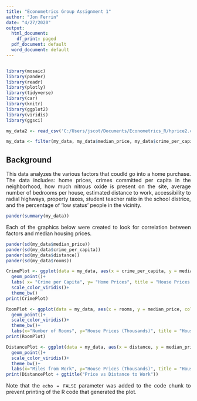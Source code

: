 ---
title: "Econometrics Group Assignment 1"
author: "Jon Ferrin"
date: "4/27/2020"
output:
  html_document:
    df_print: paged
  pdf_document: default
  word_document: default
---

```{r setup, include=FALSE}
```

  
```{r, include=FALSE}
library(mosaic)
library(pander)
library(readr)
library(plotly)
library(tidyverse)
library(car)
library(knitr)
library(ggplot2)
library(viridis)
library(ggsci)
```


```{r, error=FALSE, include=FALSE}
my_data2 <- read_csv('C:/Users/jscot/Documents/Econometrics_R/hprice2.csv')

my_data <- filter(my_data, my_data$median_price, my_data$crime_per_capita, my_data$rooms, my_data$distance)

```

## Background
<style>
body {
text-align: justify}
</style>

This data analyzes the various factors that coudld go into a home purchase. The data includes: home prices, crimes committed per capita in the neighborhood, how much nitrous oxide is present on the site, average number of bedrooms per house, estimated distance to work, accessibility to radial highways, property taxes, student teacher ratio in the school districe, and the percentage of 'low status' people in the vicinity.  


```{r cars}
pander(summary(my_data))
```

Each of the graphics below were created to look for correlation between factors and median housing prices. 



```{r, error=FALSE}
pander(sd(my_data$median_price))
pander(sd(my_data$crime_per_capita))                  
pander(sd(my_data$distance))
pander(sd(my_data$rooms))


```

```{r pressure, echo=FALSE}
CrimePlot <- ggplot(data = my_data, aes(x = crime_per_capita, y = median_price, color=crime_per_capita))+
  geom_point()+
  labs( x= "Crime per Capita", y= "Home Prices", title = "House Prices vs Crime Rate")+
  scale_color_viridis()+
  theme_bw()
print(CrimePlot)
```

```{r pressure, echo=FALSE}
RoomPlot <- ggplot(data = my_data, aes(x = rooms, y = median_price, color=rooms))+ 
  geom_point()+
  scale_color_viridis()+
  theme_bw()+
  labs(x="Number of Rooms", y="House Prices (Thousands)", title = "House Prices vs Number of Rooms")
print(RoomPlot)

```

```{r pressure, echo=FALSE}
DistancePlot <- ggplot(data = my_data, aes(x = distance, y = median_price, color=distance))+ 
  geom_point()+
  scale_color_viridis()+
  theme_bw()+
  labs(x="Miles from Work", y="House Prices (Thousands)", title = "House Prices vs Miles to Work")
print(DistancePlot + ggtitle("Price vs Distance to Work"))

```

Note that the `echo = FALSE` parameter was added to the code chunk to prevent printing of the R code that generated the plot.


